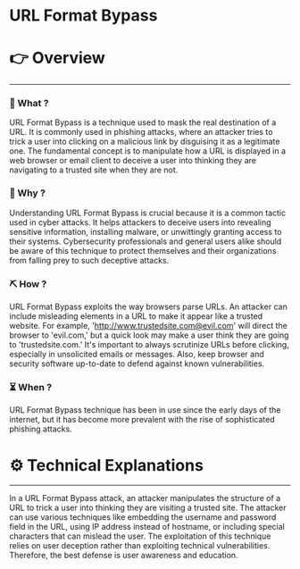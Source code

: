 # URL Format Bypass


# 👉 Overview

---

### 👀 What ?

URL Format Bypass is a technique used to mask the real destination of a URL. It is commonly used in phishing attacks, where an attacker tries to trick a user into clicking on a malicious link by disguising it as a legitimate one. The fundamental concept is to manipulate how a URL is displayed in a web browser or email client to deceive a user into thinking they are navigating to a trusted site when they are not.


### 🧐 Why ?

Understanding URL Format Bypass is crucial because it is a common tactic used in cyber attacks. It helps attackers to deceive users into revealing sensitive information, installing malware, or unwittingly granting access to their systems. Cybersecurity professionals and general users alike should be aware of this technique to protect themselves and their organizations from falling prey to such deceptive attacks.


### ⛏️ How ?

URL Format Bypass exploits the way browsers parse URLs. An attacker can include misleading elements in a URL to make it appear like a trusted website. For example, 'http://www.trustedsite.com@evil.com' will direct the browser to 'evil.com,' but a quick look may make a user think they are going to 'trustedsite.com.' It's important to always scrutinize URLs before clicking, especially in unsolicited emails or messages. Also, keep browser and security software up-to-date to defend against known vulnerabilities.


### ⏳ When ?

URL Format Bypass technique has been in use since the early days of the internet, but it has become more prevalent with the rise of sophisticated phishing attacks.


# ⚙️ Technical Explanations

---

In a URL Format Bypass attack, an attacker manipulates the structure of a URL to trick a user into thinking they are visiting a trusted site. The attacker can use various techniques like embedding the username and password field in the URL, using IP address instead of hostname, or including special characters that can mislead the user. The exploitation of this technique relies on user deception rather than exploiting technical vulnerabilities. Therefore, the best defense is user awareness and education.
